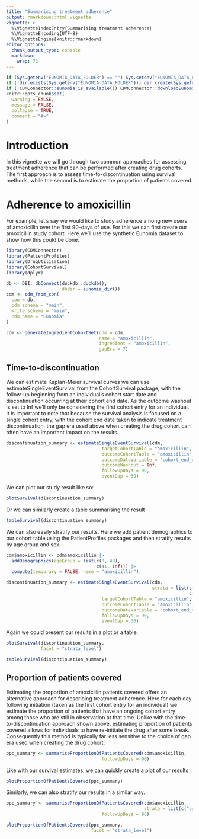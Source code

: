 ```yaml
---
title: "Summarising treatment adherence"
output: rmarkdown::html_vignette
vignette: >
  %\VignetteIndexEntry{Summarising treatment adherence}
  %\VignetteEncoding{UTF-8}
  %\VignetteEngine{knitr::rmarkdown}
editor_options: 
  chunk_output_type: console
  markdown: 
    wrap: 72
---
```


```r
if (Sys.getenv("EUNOMIA_DATA_FOLDER") == "") Sys.setenv("EUNOMIA_DATA_FOLDER" = tempdir())
if (!dir.exists(Sys.getenv("EUNOMIA_DATA_FOLDER"))) dir.create(Sys.getenv("EUNOMIA_DATA_FOLDER"))
if (!CDMConnector::eunomia_is_available()) CDMConnector::downloadEunomiaData()
knitr::opts_chunk$set(
  warning = FALSE,
  message = FALSE,
  collapse = TRUE,
  comment = "#>"
)
```

# Introduction

In this vignette we will go through two common approaches for assessing treatment adherence that can be performed after creating drug cohorts. The first approach is to assess time-to-discontinuation using survival methods, while the second is to estimate the proportion of patients covered. 

# Adherence to amoxicillin
For example, let's say we would like to study adherence among new users of amoxicillin over the first 90-days of use. For this we can first create our amoxicillin study cohort. Here we'll use the synthetic Eunomia dataset to show how this could be done.

```r
library(CDMConnector)
library(PatientProfiles)
library(DrugUtilisation)
library(CohortSurvival)
library(dplyr)

db <- DBI::dbConnect(duckdb::duckdb(), 
                     dbdir = eunomia_dir())
cdm <- cdm_from_con(
  con = db,
  cdm_schema = "main", 
  write_schema = "main", 
  cdm_name = "Eunomia"
)

cdm <- generateIngredientCohortSet(cdm = cdm,
                                   name = "amoxicillin",
                                   ingredient = "amoxicillin", 
                                   gapEra = 7) 
```

## Time-to-discontinuation
We can estimate Kaplan-Meier survival curves we can use estimateSingleEventSurvival from the CohortSurvival package, with the follow-up beginning from an individual's cohort start date and discontinuation occurring at their cohort end date. As the outcome washout is set to Inf we'll only be considering the first cohort entry for an individual. It is important to note that because the survival analysis is focused on a single cohort entry, with the cohort end date taken to indicate treatment discontinuation, the gap era used above when creating the drug cohort can often have an important impact on the results.

```r
discontinuation_summary <- estimateSingleEventSurvival(cdm, 
                                    targetCohortTable = "amoxicillin", 
                                    outcomeCohortTable = "amoxicillin", 
                                    outcomeDateVariable = "cohort_end_date",
                                    outcomeWashout = Inf,
                                    followUpDays = 90, 
                                    eventGap = 30)
```

We can plot our study result like so:
```r
plotSurvival(discontinuation_summary)
```

Or we can similarly create a table summarising the result
```r
tableSurvival(discontinuation_summary)
```

We can also easily stratify our results. Here we add patient demographics to our cohort table using the PatientProfiles packages and then stratify results by age group and sex.
```r
cdm$amoxicillin <- cdm$amoxicillin |> 
  addDemographics(ageGroup = list(c(0, 40),
                                  c(41, Inf))) |> 
  compute(temporary = FALSE, name = "amoxicillin")

discontinuation_summary <- estimateSingleEventSurvival(cdm, 
                                                       strata = list(c("age_group"),
                                                                     c("sex")),
                                    targetCohortTable = "amoxicillin", 
                                    outcomeCohortTable = "amoxicillin", 
                                    outcomeDateVariable = "cohort_end_date", 
                                    followUpDays = 90, 
                                    eventGap = 30)
```

Again we could present our results in a plot or a table.
```r
plotSurvival(discontinuation_summary, 
             facet = "strata_level")
```

```r
tableSurvival(discontinuation_summary)
```


## Proportion of patients covered

Estimating the proportion of amoxicillin patients covered offers an alternative approach for describing treatment adherence. Here for each day following initiation (taken as the first cohort entry for an individual) we estimate the proportion of patients that have an ongoing cohort entry among those who are still in observation at that time. Unlike with the time-to-discontinuation approach shown above, estimating proportion of patients covered allows for individuals to have re-initiate the drug after some break. Consequently this method is typically far less sensitive to the choice of gap era used when creating the drug cohort.

```r
ppc_summary <- summariseProportionOfPatientsCovered(cdm$amoxicillin, 
                                    followUpDays = 90)
```

Like with our survival estimates, we can quickly create a plot of our results
```r
plotProportionOfPatientsCovered(ppc_summary)
```

Similarly, we can also stratify our results in a similar way.
```r
ppc_summary <- summariseProportionOfPatientsCovered(cdm$amoxicillin, 
                                                    strata = list(c("age_group"), c("sex")),
                                    followUpDays = 90)
```

```r
plotProportionOfPatientsCovered(ppc_summary, 
                                facet = "strata_level")
```
 
